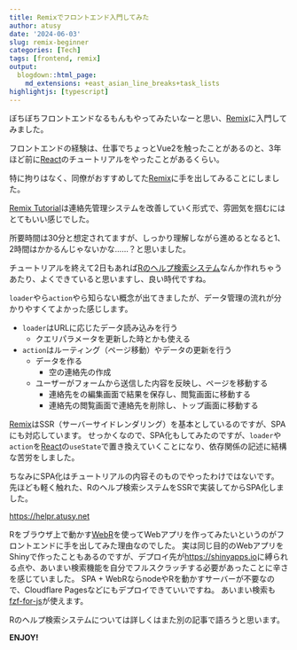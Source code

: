 ```yaml
---
title: Remixでフロントエンド入門してみた
author: atusy
date: '2024-06-03'
slug: remix-beginner
categories: [Tech]
tags: [frontend, remix]
output:
  blogdown::html_page:
    md_extensions: +east_asian_line_breaks+task_lists
highlightjs: [typescript]
---
```


ぼちぼちフロントエンドなるもんもやってみたいなーと思い、[Remix][]に入門してみました。


フロントエンドの経験は、仕事でちょっとVue2を触ったことがあるのと、3年ほど前に[React][]のチュートリアルをやったことがあるくらい。

特に拘りはなく、同僚がおすすめしてた[Remix]に手を出してみることにしました。

[Remix Tutorial](https://remix.run/docs/en/main/start/tutorial)は連絡先管理システムを改善していく形式で、雰囲気を掴むにはとてもいい感じでした。

所要時間は30分と想定されてますが、しっかり理解しながら進めるとなると1、2時間はかかるんじゃないかな……？と思いました。

チュートリアルを終えて2日もあれば[Rのヘルプ検索システム](https://helpr.atusy.net)なんか作れちゃうあたり、よくできていると思いますし、良い時代ですね。

`loader`やら`action`やら知らない概念が出てきましたが、データ管理の流れが分かりやすくてよかった感じします。

- `loader`はURLに応じたデータ読み込みを行う
  - クエリパラメータを更新した時とかも使える
- `action`はルーティング（ページ移動）やデータの更新を行う
  - データを作る
    - 空の連絡先の作成
  - ユーザーがフォームから送信した内容を反映し、ページを移動する
    - 連絡先をの編集画面で結果を保存し、閲覧画面に移動する
    - 連絡先の閲覧画面で連絡先を削除し、トップ画面に移動する

[Remix]はSSR（サーバーサイドレンダリング）を基本としているのですが、SPAにも対応しています。
せっかくなので、SPA化もしてみたのですが、`loader`や`action`を[React]の`useState`で置き換えていくことになり、依存関係の記述に結構な苦労をしました。

ちなみにSPA化はチュートリアルの内容そのものでやったわけではないです。
先ほども軽く触れた、Rのヘルプ検索システムをSSRで実装してからSPA化しました。

<https://helpr.atusy.net>

Rをブラウザ上で動かす[WebR]を使ってWebアプリを作ってみたいというのがフロントエンドに手を出してみた理由なのでした。
実は同じ目的のWebアプリをShinyで作ったこともあるのですが、デプロイ先が<https://shinyapps.io>に縛られる点や、あいまい検索機能を自分でフルスクラッチする必要があったことに辛さを感じていました。
SPA + WebRならnodeやRを動かすサーバーが不要なので、Cloudflare Pagesなどにもデプロイできていいですね。
あいまい検索も[fzf-for-js](https://github.com/ajitid/fzf-for-js)が使えます。

Rのヘルプ検索システムについては詳しくはまた別の記事で語ろうと思います。

**ENJOY!**

[Remix]: https://remix.run
[React]: https://react.dev/
[WebR]: https://docs.r-wasm.org/webr/latest/
